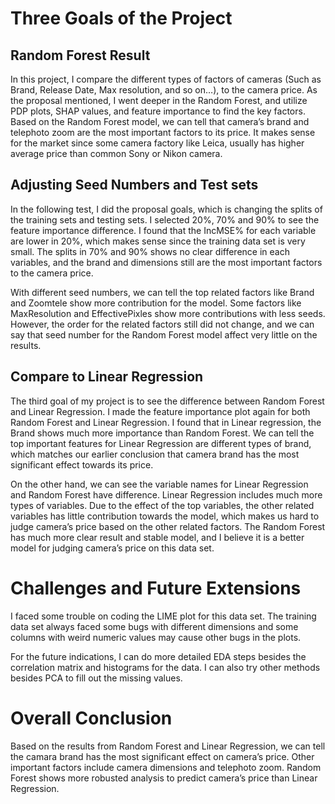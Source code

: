 # Three Goals of the Project

## Random Forest Result

In this project, I compare the different types of factors of cameras (Such as Brand, Release Date, Max resolution, and so on...), to the camera price. As the proposal mentioned, I went deeper in the Random Forest, and utilize PDP plots, SHAP values, and feature importance to find the key factors. Based on the Random Forest model, we can tell that camera's brand and telephoto zoom are the most important factors to its price. It makes sense for the market since some camera factory like Leica, usually has higher average price than common Sony or Nikon camera.

## Adjusting Seed Numbers and Test sets

In the following test, I did the proposal goals, which is changing the splits of the training sets and testing sets. I selected 20%, 70% and 90% to see the feature importance difference. I found that the IncMSE% for each variable are lower in 20%, which makes sense since the training data set is very small. The splits in 70% and 90% shows no clear difference in each variables, and the brand and dimensions still are the most important factors to the camera price.

With different seed numbers, we can tell the top related factors like Brand and Zoomtele show more contribution for the model. Some factors like MaxResolution and EffectivePixles show more contributions with less seeds. However, the order for the related factors still did not change, and we can say that seed number for the Random Forest model affect very little on the results.

## Compare to Linear Regression

The third goal of my project is to see the difference between Random Forest and Linear Regression. I made the feature importance plot again for both Random Forest and Linear Regression. I found that in Linear regression, the Brand shows much more importance than Random Forest. We can tell the top important features for Linear Regression are different types of brand, which matches our earlier conclusion that camera brand has the most significant effect towards its price.

On the other hand, we can see the variable names for Linear Regression and Random Forest have difference. Linear Regression includes much more types of variables. Due to the effect of the top variables, the other related variables has little contribution towards the model, which makes us hard to judge camera's price based on the other related factors. The Random Forest has much more clear result and stable model, and I believe it is a better model for judging camera's price on this data set.

# Challenges and Future Extensions

I faced some trouble on coding the LIME plot for this data set. The training data set always faced some bugs with different dimensions and some columns with weird numeric values may cause other bugs in the plots.

For the future indications, I can do more detailed EDA steps besides the correlation matrix and histograms for the data. I can also try other methods besides PCA to fill out the missing values.

# Overall Conclusion

Based on the results from Random Forest and Linear Regression, we can tell the camara brand has the most significant effect on camera's price. Other important factors include camera dimensions and telephoto zoom. Random Forest shows more robusted analysis to predict camera's price than Linear Regression.
